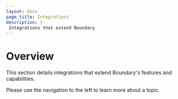 ```yaml
---
layout: docs
page_title: Integrations
description: |-
 Integrations that extend Boundary
---
```


# Overview

This section details integrations that extend Boundary's features and capabilities.

Please use the navigation to the left to learn more about a topic.
